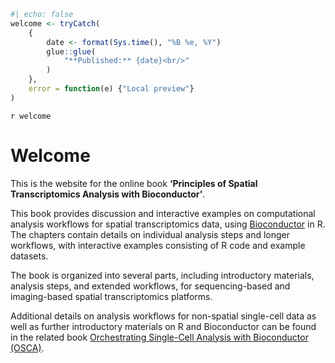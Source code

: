 ```r
#| echo: false
welcome <- tryCatch(
    {
        date <- format(Sys.time(), "%B %e, %Y")
        glue::glue(
            "**Published:** {date}<br/>"
        )
    }, 
    error = function(e) {"Local preview"}
)
```

`r welcome`


# Welcome {-}

This is the website for the online book **'Principles of Spatial Transcriptomics Analysis with Bioconductor'**.

This book provides discussion and interactive examples on computational analysis workflows for spatial transcriptomics data, using [Bioconductor](http://bioconductor.org/) in R. The chapters contain details on individual analysis steps and longer workflows, with interactive examples consisting of R code and example datasets.

The book is organized into several parts, including introductory materials, analysis steps, and extended workflows, for sequencing-based and imaging-based spatial transcriptomics platforms.

Additional details on analysis workflows for non-spatial single-cell data as well as further introductory materials on R and Bioconductor can be found in the related book [Orchestrating Single-Cell Analysis with Bioconductor (OSCA)](https://bioconductor.org/books/release/OSCA/).
